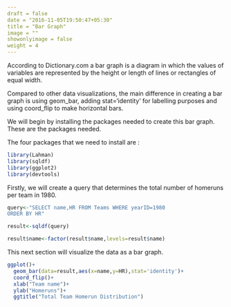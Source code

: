 ```yaml
---
draft = false 
date = "2016-11-05T19:50:47+05:30"
title = "Bar Graph"
image = "" 
showonlyimage = false 
weight = 4
---
```


According to Dictionary.com a bar graph is a diagram in which the values of variables are represented by the height or length of lines or rectangles of equal width.

<!--more-->

Compared to other data visualizations, the main difference in creating a bar graph is using geom_bar, adding stat='identity' for labelling purposes and using coord_flip to make horizontal bars.

We will begin by installing the packages needed to create this bar graph. These are the packages needed. 

The four packages that we need to install are :

```r
library(Lahman)
library(sqldf)
library(ggplot2)
library(devtools)
```
 
Firstly, we will create a query that determines the total number of homeruns per team in 1980.

```r
query<-"SELECT name,HR FROM Teams WHERE yearID=1980
ORDER BY HR"

result<-sqldf(query)

result$name<-factor(result$name,levels=result$name)
```

This next section will visualize the data as a bar graph.

```r
ggplot()+
  geom_bar(data=result,aes(x=name,y=HR),stat='identity')+
  coord_flip()+
  xlab("Team name")+
  ylab("Homeruns")+
  ggtitle("Total Team Homerun Distribution")
  ```
  